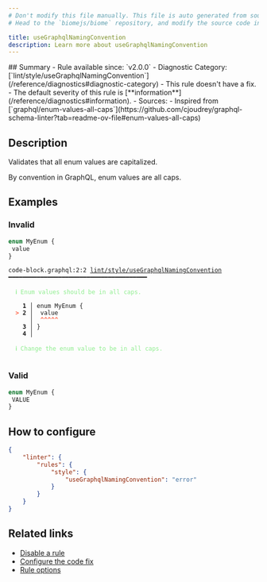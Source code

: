 ```yaml
---
# Don't modify this file manually. This file is auto generated from source, and you will lose your changes next time the website is built.
# Head to the `biomejs/biome` repository, and modify the source code in there.

title: useGraphqlNamingConvention
description: Learn more about useGraphqlNamingConvention
---
```


<Tabs>
<TabItem label="GraphQL" icon="seti:graphql">
## Summary
- Rule available since: `v2.0.0`
- Diagnostic Category: [`lint/style/useGraphqlNamingConvention`](/reference/diagnostics#diagnostic-category)
- This rule doesn't have a fix.
- The default severity of this rule is [**information**](/reference/diagnostics#information).
- Sources: 
  - Inspired from [`graphql/enum-values-all-caps`](https://github.com/cjoudrey/graphql-schema-linter?tab=readme-ov-file#enum-values-all-caps)

## Description
Validates that all enum values are capitalized.

By convention in GraphQL, enum values are all caps.

## Examples

### Invalid

```graphql
enum MyEnum {
 value
}
```

<pre class="language-text"><code class="language-text">code-block.graphql:2:2 <a href="https://biomejs.dev/linter/rules/use-graphql-naming-convention">lint/style/useGraphqlNamingConvention</a> ━━━━━━━━━━━━━━━━━━━━━━━━━━━━━━━━━━━━━━━<br /><br />  <strong><span style="color: lightgreen;">ℹ</span></strong> <span style="color: lightgreen;">Enum values should be in all caps.</span><br />  <br />    <strong>1 │ </strong>enum MyEnum &#123;<br />  <strong><span style="color: Tomato;">&gt;</span></strong> <strong>2 │ </strong> value<br />   <strong>   │ </strong> <strong><span style="color: Tomato;">^</span></strong><strong><span style="color: Tomato;">^</span></strong><strong><span style="color: Tomato;">^</span></strong><strong><span style="color: Tomato;">^</span></strong><strong><span style="color: Tomato;">^</span></strong><br />    <strong>3 │ </strong>&#125;<br />    <strong>4 │ </strong><br />  <br />  <strong><span style="color: lightgreen;">ℹ</span></strong> <span style="color: lightgreen;">Change the enum value to be in all caps.</span><br />  <br /></code></pre>

### Valid

```graphql
enum MyEnum {
 VALUE
}
```

## How to configure
```json title="biome.json"
{
	"linter": {
		"rules": {
			"style": {
				"useGraphqlNamingConvention": "error"
			}
		}
	}
}

```
## Related links

- [Disable a rule](/linter/#disable-a-rule)
- [Configure the code fix](/linter#configure-the-code-fix)
- [Rule options](/linter/#rule-options)

</TabItem>
</Tabs>

